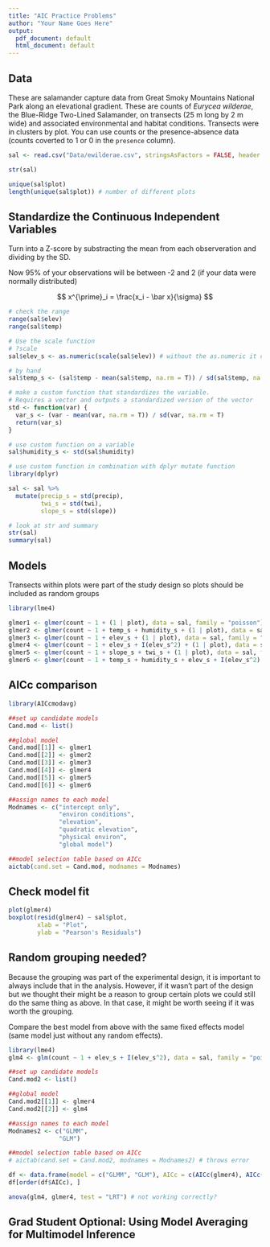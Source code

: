 ```yaml
---
title: "AIC Practice Problems"
author: "Your Name Goes Here"
output:
  pdf_document: default
  html_document: default
---
```


## Data

These are salamander capture data from Great Smoky Mountains National Park along an elevational gradient. These are counts of *Eurycea wilderae*, the Blue-Ridge Two-Lined Salamander, on transects (25 m long by 2 m wide) and associated environmental and habitat conditions. Transects were in clusters by plot. You can use counts or the presence-absence data (counts coverted to 1 or 0 in the `presence` column).

```r
sal <- read.csv("Data/ewilderae.csv", stringsAsFactors = FALSE, header = TRUE)

str(sal)

unique(sal$plot)
length(unique(sal$plot)) # number of different plots
```

## Standardize the Continuous Independent Variables

Turn into a Z-score by substracting the mean from each observeration and dividing by the SD.

Now 95% of your observations will be between -2 and 2 (if your data were normally distributed)

$$
x^{\prime}_i = \frac{x_i - \bar x}{\sigma}
$$

```r
# check the range
range(sal$elev)
range(sal$temp)

# Use the scale function
# ?scale
sal$elev_s <- as.numeric(scale(sal$elev)) # without the as.numeric it creates a form that doesn't play well with others

# by hand
sal$temp_s <- (sal$temp - mean(sal$temp, na.rm = T)) / sd(sal$temp, na.rm = T) 

# make a custom function that standardizes the variable. 
# Requires a vector and outputs a standardized version of the vector
std <- function(var) {
  var_s <- (var - mean(var, na.rm = T)) / sd(var, na.rm = T)
  return(var_s)
}

# use custom function on a variable
sal$humidity_s <- std(sal$humidity)

# use custom function in combination with dplyr mutate function
library(dplyr)

sal <- sal %>%
  mutate(precip_s = std(precip),
         twi_s = std(twi),
         slope_s = std(slope))

# look at str and summary
str(sal)
summary(sal)

```

## Models

Transects within plots were part of the study design so plots should be included as random groups

```r
library(lme4)

glmer1 <- glmer(count ~ 1 + (1 | plot), data = sal, family = "poisson")
glmer2 <- glmer(count ~ 1 + temp_s + humidity_s + (1 | plot), data = sal, family = "poisson")
glmer3 <- glmer(count ~ 1 + elev_s + (1 | plot), data = sal, family = "poisson")
glmer4 <- glmer(count ~ 1 + elev_s + I(elev_s^2) + (1 | plot), data = sal, family = "poisson")
glmer5 <- glmer(count ~ 1 + slope_s + twi_s + (1 | plot), data = sal, family = "poisson")
glmer6 <- glmer(count ~ 1 + temp_s + humidity_s + elev_s + I(elev_s^2) + slope_s + twi_s + (1 | plot), data = sal, family = "poisson")
```

## AICc comparison

```r
library(AICcmodavg)

##set up candidate models          
Cand.mod <- list()

##global model          
Cand.mod[[1]] <- glmer1
Cand.mod[[2]] <- glmer2
Cand.mod[[3]] <- glmer3
Cand.mod[[4]] <- glmer4
Cand.mod[[5]] <- glmer5
Cand.mod[[6]] <- glmer6

##assign names to each model
Modnames <- c("intercept only", 
              "environ conditions",
              "elevation", 
              "quadratic elevation",
              "physical environ", 
              "global model") 

##model selection table based on AICc
aictab(cand.set = Cand.mod, modnames = Modnames)
```

## Check model fit

```r
plot(glmer4)
boxplot(resid(glmer4) ~ sal$plot,
        xlab = "Plot",
        ylab = "Pearson's Residuals")
```

## Random grouping needed?

Because the grouping was part of the experimental design, it is important to always include that in the analysis. However, if it wasn't part of the design but we thought their might be a reason to group certain plots we could still do the same thing as above. In that case, it might be worth seeing if it was worth the grouping.

Compare the best model from above with the same fixed effects model (same model just without any random effects).

```r
library(lme4)
glm4 <- glm(count ~ 1 + elev_s + I(elev_s^2), data = sal, family = "poisson")

##set up candidate models          
Cand.mod2 <- list()

##global model          
Cand.mod2[[1]] <- glmer4
Cand.mod2[[2]] <- glm4

##assign names to each model
Modnames2 <- c("GLMM", 
              "GLM") 

##model selection table based on AICc
# aictab(cand.set = Cand.mod2, modnames = Modnames2) # throws error

df <- data.frame(model = c("GLMM", "GLM"), AICc = c(AICc(glmer4), AICc(glm4)))
df[order(df$AICc), ]

anova(glm4, glmer4, test = "LRT") # not working correctly?

```


## Grad Student Optional: Using Model Averaging for Multimodel Inference



